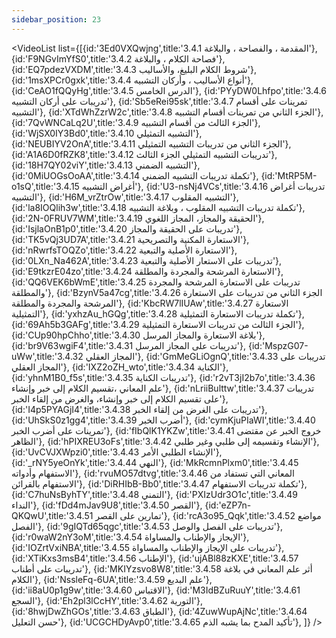 ```yaml
---
sidebar_position: 23
---
```


<VideoList list={[{id:'3Ed0VXQwjng',title:'3.4.1 المقدمة ، والفصاحة ، والبلاغة'},
{id:'F9NGvImYfS0',title:'3.4.2 فصاحة الكلام ، والبلاغة'},
{id:'EQ7pdezVXDM',title:'3.4.3 شروط الكلام البليغ، والأساليب'},
{id:'1msXPCr0gxk',title:'3.4.4 أنواع الأساليب ، وأركان التشبيه'},
{id:'CeAO1fQQyHg',title:'3.4.5 الدرس الخامس'},
{id:'PYyDW0Lhfpo',title:'3.4.6 تدريبات على أركان التشبيه'},
{id:'Sb5eRei95sk',title:'3.4.7  تمرينات على أقسام التشبيه'},
{id:'XTdWhZzrW2c',title:'3.4.8 الجزء الثاني من تمرينات أقسام التشبيه'},
{id:'7QvWNCaLq2U',title:'3.4.9 الجزء الثالث من أقسام التشبيه'},
{id:'WjSX0IY3Bd0',title:'3.4.10 التشبيه التمثيلي'},
{id:'NEUBIYV2OnA',title:'3.4.11 الجزء الثاني من تدريبات التشبيه التمثيلي'},
{id:'A1A6D0fRZK8',title:'3.4.12 تدريبات التشبيه التمثيلي الجزء الثالث'},
{id:'18H7QY02viY',title:'3.4.13 التشبيه الضمني'},
{id:'0MiUOGsOoAA',title:'3.4.14 تكملة تدريبات التشبيه الضمني'},
{id:'MtRP5M-o1sQ',title:'3.4.15 أغراض التشبيه'},
{id:'U3-nsNj4VCs',title:'3.4.16 تدريبات أغراض التشبيه'},
{id:'H6M_vrZtrOw',title:'3.4.17 التشبيه المقلوب'},
{id:'la8IOQlih3w',title:'3.4.18 تكملة تدريبات التشبيه المقلوب ، وبلاغة التشبيه'},
{id:'2N-0FRUV7WM',title:'3.4.19 الحقيقة والمجاز، المجاز اللغوي'},
{id:'IsjlaOnB1p0',title:'3.4.20 تدريبات على الحقيقة والمجاز'},
{id:'TK5vQj3UD7A',title:'3.4.21 الاستعارة المكنية والتصريحية'},
{id:'nRwrfsTOQZo',title:'3.4.22 الاستعارة الأصلية والتبعية'},
{id:'0LXn_Na462A',title:'3.4.23 تدريبات على الاستعار الأصلية والتبعية'},
{id:'E9tkzrE04zo',title:'3.4.24 الاستعارة المرشحة والمجردة والمطلقة'},
{id:'QQ6VEK6bWmE',title:'3.4.25 تدريبات على الاستعارة المرشحة والمجردة والمطلقة'},
{id:'BzynV5a47cg',title:'3.4.26 الجزء الثاني من تدريبات على الاستعارة المرشحة والمجردة والمطلقة'},
{id:'KbcRW7lIUAw',title:'3.4.27 الاستعارة التمثيلية'},
{id:'yxhzAu_hGQg',title:'3.4.28 تكملة تدريبات الاستعارة التمثيلية'},
{id:'69Ah5b3GAFg',title:'3.4.29 الجزء الثالث من تدريبات الاستعارة التمثيلية'},
{id:'CUp90hpChho',title:'3.4.30 بلاغة الاستعارة والمجاز المرسل'},
{id:'br9V63wgiF4',title:'3.4.31 تدريبات على المجاز المرسل'},
{id:'MspzG07-uWw',title:'3.4.32 المجاز العقلي'},
{id:'GmMeGLiOgnQ',title:'3.4.33 تدريبات على المجاز العقلي'},
{id:'IXZ2oZH_wto',title:'3.4.34 الكناية'},
{id:'yhnM1B0_f5s',title:'3.4.35 تدريبات الكناية'},
{id:'r2vT3jI2b7o',title:'3.4.36 علم المعاني ،تقسيم الكلام إلى خبر وإنشاء'},
{id:'nLriiBulttw',title:'3.4.37 تدريبات على تقسيم الكلام إلى خبر وإنشاء، والغرض من إلقاء الخبر'},
{id:'I4p5PYAGjI4',title:'3.4.38 تدريبات على الغرض من إلقاء الخبر'},
{id:'UhSkS0z1gg4',title:'3.4.39 أضرب الخبر'},
{id:'cymKjuPIaWI',title:'3.4.40 تمرينات على أضرب الخبر'},
{id:'fIbQlK1YKZw',title:'3.4.41 خروج الخبر عن مقتضى الظاهر'},
{id:'hPIXREU3oFs',title:'3.4.42 الإنشاء وتقسيمه إلى طلبي وغير طلبي'},
{id:'UvCVJXWpzi0',title:'3.4.43 الإنشاء الطلبي الأمر'},
{id:'_rNY5yeOnYk',title:'3.4.44 النهي'},
{id:'MkRcmnPlxm0',title:'3.4.45 الاستفهام وأدواته'},
{id:'rvuMO57dtvg',title:'3.4.46 المعاني التي تستفاد من الاستفهام بالقرائن'},
{id:'DiRHIbB-Bb0',title:'3.4.47 تكملة تدريبات الاستفهام'},
{id:'C7huNsByhTY',title:'3.4.48 التمني'},
{id:'PXIzUdr3O1c',title:'3.4.49 النداء'},
{id:'fDd4mJav9U8',title:'3.4.50 القصر'},
{id:'eZP7n-QKQwU',title:'3.4.51 تمارين على القصر'},
{id:'rcA3o95_Qqk',title:'3.4.52 مواضع الفصل'},
{id:'9gIQTd65qgc',title:'3.4.53 تدريبات على الفصل والوصل'},
{id:'r0waW2nY3oM',title:'3.4.54 الإيجاز والإطناب والمساواة'},
{id:'IOZrtVxiNBA',title:'3.4.55 تدريبات على الإيجاز والإطناب والمساواة'},
{id:'XTiKxs3msB4',title:'3.4.56 الإطناب'},
{id:'ujABl88zKXE',title:'3.4.57 تدريبات على أطناب'},
{id:'MKIYzsvo8W8',title:'3.4.58 أثر علم المعاني في بلاغة الكلام'},
{id:'NssleFq-6UA',title:'3.4.59 علم البديع'},
{id:'ii8aU0p1g9w',title:'3.4.60 الاقتباس'},
{id:'M3IdBZuRuuY',title:'3.4.61 السجع'},
{id:'Eh2pl3lCcHY',title:'3.4.62 التورية'},
{id:'8hwjDwZhGOs',title:'3.4.63 الطباق'},
{id:'4ZuwWupAjNc',title:'3.4.64 حسن التعليل'},
{id:'UCGCHDyAvp0',title:'3.4.65 تأكيد المدح بما يشبه الذم'},
]}
/>
